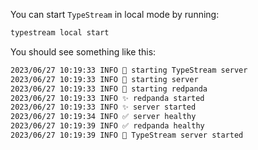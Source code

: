 You can start `TypeStream` in local mode by running:

```bash
typestream local start
```

You should see something like this:

```bash
2023/06/27 10:19:33 INFO 🚀 starting TypeStream server
2023/06/27 10:19:33 INFO 🛫 starting server
2023/06/27 10:19:33 INFO 🛫 starting redpanda
2023/06/27 10:19:33 INFO ✨ redpanda started
2023/06/27 10:19:33 INFO ✨ server started
2023/06/27 10:19:34 INFO ✅ server healthy
2023/06/27 10:19:39 INFO ✅ redpanda healthy
2023/06/27 10:19:39 INFO 🎉 TypeStream server started
```
